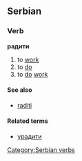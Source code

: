 ==Serbian==
===Verb===
'''радити'''
#to [[work]]
#to [[do]]
#to [[do]] [[work]]
====See also====
*[[raditi]]
====Related terms====
*[[урадити]]
[[Category:Serbian verbs]]